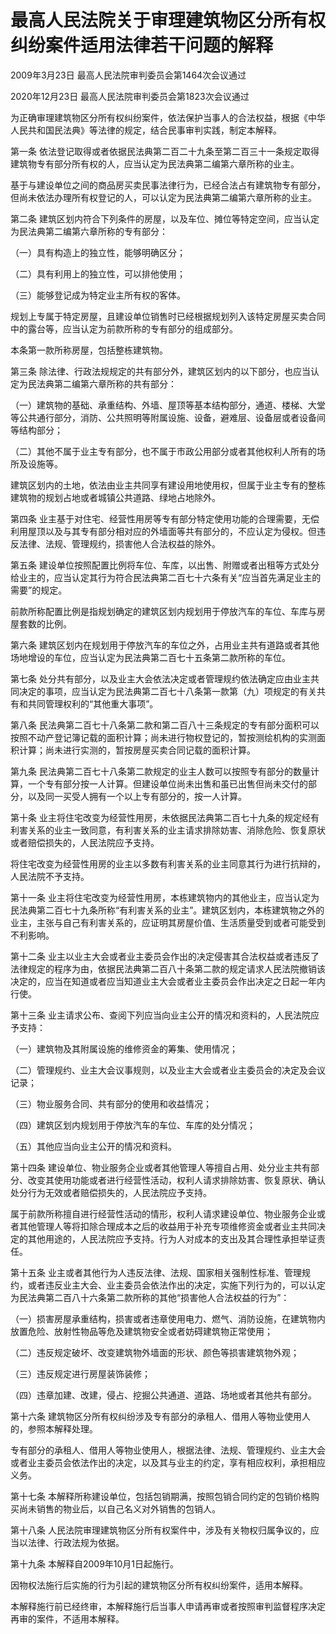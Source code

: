 # 最高人民法院关于审理建筑物区分所有权纠纷案件适用法律若干问题的解释

2009年3月23日 最高人民法院审判委员会第1464次会议通过

2020年12月23日 最高人民法院审判委员会第1823次会议通过

  

为正确审理建筑物区分所有权纠纷案件，依法保护当事人的合法权益，根据《中华人民共和国民法典》等法律的规定，结合民事审判实践，制定本解释。

第一条 依法登记取得或者依据民法典第二百二十九条至第二百三十一条规定取得建筑物专有部分所有权的人，应当认定为民法典第二编第六章所称的业主。

基于与建设单位之间的商品房买卖民事法律行为，已经合法占有建筑物专有部分，但尚未依法办理所有权登记的人，可以认定为民法典第二编第六章所称的业主。

第二条 建筑区划内符合下列条件的房屋，以及车位、摊位等特定空间，应当认定为民法典第二编第六章所称的专有部分：

（一）具有构造上的独立性，能够明确区分；

（二）具有利用上的独立性，可以排他使用；

（三）能够登记成为特定业主所有权的客体。

规划上专属于特定房屋，且建设单位销售时已经根据规划列入该特定房屋买卖合同中的露台等，应当认定为前款所称的专有部分的组成部分。

本条第一款所称房屋，包括整栋建筑物。

第三条 除法律、行政法规规定的共有部分外，建筑区划内的以下部分，也应当认定为民法典第二编第六章所称的共有部分：

（一）建筑物的基础、承重结构、外墙、屋顶等基本结构部分，通道、楼梯、大堂等公共通行部分，消防、公共照明等附属设施、设备，避难层、设备层或者设备间等结构部分；

（二）其他不属于业主专有部分，也不属于市政公用部分或者其他权利人所有的场所及设施等。

建筑区划内的土地，依法由业主共同享有建设用地使用权，但属于业主专有的整栋建筑物的规划占地或者城镇公共道路、绿地占地除外。

第四条 业主基于对住宅、经营性用房等专有部分特定使用功能的合理需要，无偿利用屋顶以及与其专有部分相对应的外墙面等共有部分的，不应认定为侵权。但违反法律、法规、管理规约，损害他人合法权益的除外。

第五条 建设单位按照配置比例将车位、车库，以出售、附赠或者出租等方式处分给业主的，应当认定其行为符合民法典第二百七十六条有关“应当首先满足业主的需要”的规定。

前款所称配置比例是指规划确定的建筑区划内规划用于停放汽车的车位、车库与房屋套数的比例。

第六条 建筑区划内在规划用于停放汽车的车位之外，占用业主共有道路或者其他场地增设的车位，应当认定为民法典第二百七十五条第二款所称的车位。

第七条 处分共有部分，以及业主大会依法决定或者管理规约依法确定应由业主共同决定的事项，应当认定为民法典第二百七十八条第一款第（九）项规定的有关共有和共同管理权利的“其他重大事项”。

第八条 民法典第二百七十八条第二款和第二百八十三条规定的专有部分面积可以按照不动产登记簿记载的面积计算；尚未进行物权登记的，暂按测绘机构的实测面积计算；尚未进行实测的，暂按房屋买卖合同记载的面积计算。

第九条 民法典第二百七十八条第二款规定的业主人数可以按照专有部分的数量计算，一个专有部分按一人计算。但建设单位尚未出售和虽已出售但尚未交付的部分，以及同一买受人拥有一个以上专有部分的，按一人计算。

第十条 业主将住宅改变为经营性用房，未依据民法典第二百七十九条的规定经有利害关系的业主一致同意，有利害关系的业主请求排除妨害、消除危险、恢复原状或者赔偿损失的，人民法院应予支持。

将住宅改变为经营性用房的业主以多数有利害关系的业主同意其行为进行抗辩的，人民法院不予支持。

第十一条 业主将住宅改变为经营性用房，本栋建筑物内的其他业主，应当认定为民法典第二百七十九条所称“有利害关系的业主”。建筑区划内，本栋建筑物之外的业主，主张与自己有利害关系的，应证明其房屋价值、生活质量受到或者可能受到不利影响。

第十二条 业主以业主大会或者业主委员会作出的决定侵害其合法权益或者违反了法律规定的程序为由，依据民法典第二百八十条第二款的规定请求人民法院撤销该决定的，应当在知道或者应当知道业主大会或者业主委员会作出决定之日起一年内行使。

第十三条 业主请求公布、查阅下列应当向业主公开的情况和资料的，人民法院应予支持：

（一）建筑物及其附属设施的维修资金的筹集、使用情况；

（二）管理规约、业主大会议事规则，以及业主大会或者业主委员会的决定及会议记录；

（三）物业服务合同、共有部分的使用和收益情况；

（四）建筑区划内规划用于停放汽车的车位、车库的处分情况；

（五）其他应当向业主公开的情况和资料。

第十四条 建设单位、物业服务企业或者其他管理人等擅自占用、处分业主共有部分、改变其使用功能或者进行经营性活动，权利人请求排除妨害、恢复原状、确认处分行为无效或者赔偿损失的，人民法院应予支持。

属于前款所称擅自进行经营性活动的情形，权利人请求建设单位、物业服务企业或者其他管理人等将扣除合理成本之后的收益用于补充专项维修资金或者业主共同决定的其他用途的，人民法院应予支持。行为人对成本的支出及其合理性承担举证责任。

第十五条 业主或者其他行为人违反法律、法规、国家相关强制性标准、管理规约，或者违反业主大会、业主委员会依法作出的决定，实施下列行为的，可以认定为民法典第二百八十六条第二款所称的其他“损害他人合法权益的行为”：

（一）损害房屋承重结构，损害或者违章使用电力、燃气、消防设施，在建筑物内放置危险、放射性物品等危及建筑物安全或者妨碍建筑物正常使用；

（二）违反规定破坏、改变建筑物外墙面的形状、颜色等损害建筑物外观；

（三）违反规定进行房屋装饰装修；

（四）违章加建、改建，侵占、挖掘公共通道、道路、场地或者其他共有部分。

第十六条 建筑物区分所有权纠纷涉及专有部分的承租人、借用人等物业使用人的，参照本解释处理。

专有部分的承租人、借用人等物业使用人，根据法律、法规、管理规约、业主大会或者业主委员会依法作出的决定，以及其与业主的约定，享有相应权利，承担相应义务。

第十七条 本解释所称建设单位，包括包销期满，按照包销合同约定的包销价格购买尚未销售的物业后，以自己名义对外销售的包销人。

第十八条 人民法院审理建筑物区分所有权案件中，涉及有关物权归属争议的，应当以法律、行政法规为依据。

第十九条 本解释自2009年10月1日起施行。

因物权法施行后实施的行为引起的建筑物区分所有权纠纷案件，适用本解释。

本解释施行前已经终审，本解释施行后当事人申请再审或者按照审判监督程序决定再审的案件，不适用本解释。